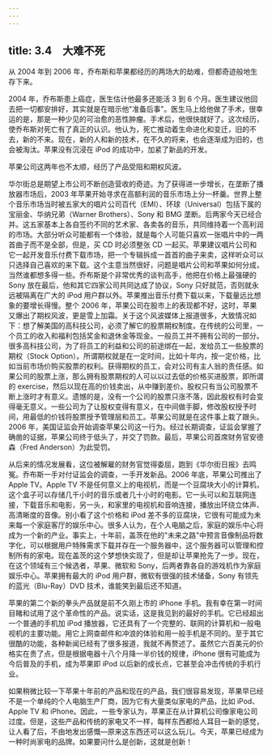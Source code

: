 ```yaml
---
---
---
```

title: 3.4　大难不死
---



从 2004 年到 2006 年，乔布斯和苹果都经历的两场大的劫难，但都奇迹般地生存下来。

2004 年，乔布斯患上癌症，医生估计他最多还能活 3 到 6 个月。医生建议他回去把一切都安排好，其实就是在暗示他"准备后事"。医生马上给他做了手术，很幸运的是，那是一种少见的可治愈的恶性肿瘤。手术后，他很快就好了。这次经历，使乔布斯对死亡有了真正的认识。他认为，死亡推动着生命进化和变迁，旧的不去，新的不来。现在，新的人和新的技术，在不久的将来，也会逐渐成为旧的，也会被淘汰。苹果没有沉浸在 iPod 的成功中，加紧了新品的开发。

苹果公司这两年也不太顺，经历了产品受阻和期权风波。

华尔街总是期望上市公司不断创造营收的奇迹。为了获得进一步增长，在垄断了播放器市场后，2003 年苹果开始寻求在高额利润的音乐市场上分一杯羹。世界上整个音乐市场当时被五家大的唱片公司百代（EMI）、环球（Universal）包括下属的宝丽金、华纳兄弟（Warner Brothers）、Sony 和 BMG 垄断。后两家今天已经合并。这五家基本上各自签约不同的艺术家、各卖各的音乐，共同维持着一个高利润的市场。大部分听众可能都有一个体验，就是每个人可能只喜欢一张唱片中的一两首曲子而不是全部，但是，买 CD 时必须整张 CD 一起买。苹果建议唱片公司和它一起开发音乐付费下载市场，把一个专辑拆成一首首的曲子来卖，这样听众可以只选择自己喜欢的来下载。这个主意当然很好，问题是唱片公司和苹果如何分成，当然谁都想多得一些。乔布斯是个非常优秀的谈判高手，他把在价格上最强硬的 Sony 放在最后，他和其它四家公司共同达成了协议，Sony 只好就范，否则就永远被隔离在广大的 iPod 用户群以外。苹果推出音乐付费下载以来，下载量远比想象的要增长得慢。整个 2006 年，苹果公司在股市上的表现都不好，这时，苹果又爆出了期权风波，更是雪上加霜。关于这个风波媒体上报道很多，大致情况如下：想了解美国的高科技公司，必须了解它的股票期权制度。在传统的公司里，一个员工的收入和福利包括奖金和退休金等现金。一般员工并不拥有公司的一部分。很多高科技公司，为了将员工的利益和公司的前途绑在一起，发给员工一些股票的期权（Stock Option）。所谓期权就是在一定时间，比如十年内，按一定价格，比如当前市场价购买股票的权利。获得期权的员工，会对公司有主人翁的责任感。如果公司的股票上涨，那么拥有股票期权的人可以以过去低的价格买进股票，即所谓的 exercise，然后以现在高的价钱卖出，从中赚到差价。股权只有当公司股票不断上涨时才有意义。遗憾的是，没有一个公司的股票只涨不落，因此股权有时会变得毫无意义。一些公司为了让股权变得有意义，在中间做手脚，修改股权授予时间，用最低的价钱将股票授予管理层和员工。苹果公司就是在这件事上栽了跟头。2006 年，美国证监会开始调查苹果公司这一行为。经过长期调查，证监会掌握了确凿的证据，苹果公司终于低头了，并交了罚款。最后，苹果公司首席财务官安德森（Fred Anderson）为此受罚。

从后来的情况发展看，这位被解雇的财务官觉得委屈，跑到《华尔街日报》去鸣冤。乔布斯一手对付证监会的调查，一手开发新品。2006 年底，苹果公司推出了 Apple TV。Apple TV 不是任何意义上的电视机，而是一个豆腐块大小的计算机，这个盒子可以存储几千小时的音乐或者几十小时的电影。它一头可以和互联网连接，下载音乐和电影，另一头，和家里的电视机和音响连接，播放出环绕立体声、高清晰度的音像。别小看了这个价格和 iPod 差不多的豆腐块，它很有可能成为未来每一个家庭客厅的娱乐中心。很多人认为，在个人电脑之后，家庭的娱乐中心将成为一个新的产业。事实上，十年前，盖茨在他的"未来之路"中预言音像制品将数字化，可以根据用户特殊需求下载并存在一个服务器中，这个服务器可以管理和控制所有的家电。现在盖茨的这个梦想快实现了，但是却让苹果抢先了一步。现在，在这个领域有三个候选者，苹果、微软和 Sony，后两者靠各自的游戏机作为家庭娱乐中心。苹果拥有最大的 iPod 用户群，微软有很强的技术储备，Sony 有领先的蓝光（Blu-Ray）DVD 技术，谁能笑到最后还不知道。

苹果的第二个新的拳头产品就是前不久刚上市的 iPhone 手机。我有幸在第一时间目睹和试用了这个革命性的产品。说实话，这是我见到的最好的手机。它已经超出一个普通的手机加 iPod 播放器，它还具有了一个完整的、联网的计算机和一般电视机的主要功能。用它上网查邮件和冲浪的体验和用一般手机是不同的。至于其它很酷的功能，各种新闻已经有了很多报道，我就不再赘述了。虽然它六百美元的价格实在贵了点，但是根据电器十八个月降一半价钱的规律，iPhone 很有可能成为今后普及的手机，成为苹果即 iPod 以后新的成长点，它甚至会冲击传统的手机行业。

如果稍微比较一下苹果十年前的产品和现在的产品，我们很容易发现，苹果早已经不是一个单纯的个人电脑生产厂商，因为它有大量类似家电的产品，比如 iPod、Apple TV 和 iPhone。因此，一些专家认为，苹果正在从计算机公司像家电公司过度。但是，这些产品和传统的家电又不一样，每样东西都给人耳目一新的感觉，让人看了后，不由地发出感慨—原来这东西还可以这么玩儿。今天，苹果已经成为一种时尚家电的品牌。如果要问什么是创新，这就是创新！